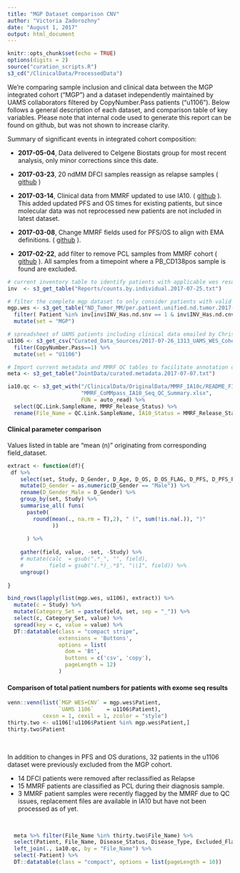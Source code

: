 ```yaml
---
title: "MGP Dataset comparison CNV"
author: "Victoria Zadorozhny"
date: "August 1, 2017"
output: html_document
---
```


```r
knitr::opts_chunk$set(echo = TRUE)
options(digits = 2)
source("curation_scripts.R")
s3_cd("/ClinicalData/ProcessedData")
```

We're comparing sample inclusion and clinical data between the MGP integrated cohort ("MGP") and a dataset independently maintained by UAMS collaborators filtered by CopyNumber.Pass patients ("u1106"). Below follows a general description of each dataset, and comparison table of key variables. Please note that internal code used to generate this report can be found on github, but was not shown to increase clarity.

Summary of significant events in integrated cohort composition: 

- **2017-05-04**, Data delivered to Celgene Biostats group for most recent analysis, only minor corrections since this date.

- **2017-03-23**, 20 ndMM DFCI samples reassign as relapse samples ( [github](https://github.com/celgene-research/mgp_ngs/blob/master/Celgene/curation/archive/2017-03-21_corrected_dfci_Disease_Status.Rmd) )

- **2017-03-14**, Clinical data from MMRF updated to use IA10. ( [github](https://github.com/celgene-research/mgp_ngs/commit/6dad50efa522b0d22d6fa1f1da070a33618bf34c) ). This added updated PFS and OS times for existing patients, but since molecular data was not reprocessed new patients are not included in latest dataset.

- **2017-03-08**, Change MMRF fields used for PFS/OS to align with EMA definitions. ( [github](https://github.com/celgene-research/mgp_ngs/blob/master/Celgene/curation/archive/2017-03-08_PFS_flag_changes.Rmd) ).

- **2017-02-22**, add filter to remove PCL samples from MMRF cohort ( [github](https://github.com/celgene-research/mgp_ngs/commit/2cb2414f7beeaf91107f061093b8a0f97b358674) ). All samples from a timepoint where a  PB_CD138pos sample is found are excluded.

```r
# current inventory table to identify patients with applicable wes results
inv  <- s3_get_table("Reports/counts.by.individual.2017-07-25.txt")

# filter the complete mgp dataset to only consider patients with valid exome results.
mgp.wes <- s3_get_table("ND_Tumor_MM/per.patient.unified.nd.tumor.2017-07-27.txt") %>% 
  filter( Patient %in% inv[inv$INV_Has.nd.snv == 1 & inv$INV_Has.nd.cnv == 1,"Patient"]) %>%
  mutate(set = "MGP")

# spreadsheet of UAMS patients including clinical data emailed by Chris Wardell (2017-07-26)
u1106 <- s3_get_csv("Curated_Data_Sources/2017-07-26_1313_UAMS_WES_Cohort.csv") %>%
  filter(CopyNumber.Pass==1) %>%
  mutate(set = "U1106")

# Import current metadata and MMRF QC tables to facilitate annotation of excluded patients in u1106 cohort
meta <- s3_get_table("JointData/curated.metadata.2017-07-07.txt")

ia10.qc <- s3_get_with("/ClinicalData/OriginalData/MMRF_IA10c/README_FILES",
                       "MMRF_CoMMpass_IA10_Seq_QC_Summary.xlsx",
                       FUN = auto_read) %>%
  select(QC.Link.SampleName, MMRF_Release_Status) %>%
  rename(File_Name = QC.Link.SampleName, IA10_Status = MMRF_Release_Status)

```

#### Clinical parameter comparison

Values listed in table are "mean (n)" originating from corresponding field_dataset.

```r
extract <- function(df){
 df %>% 
    select(set, Study, D_Gender, D_Age, D_OS, D_OS_FLAG, D_PFS, D_PFS_FLAG) %>%
    mutate(D_Gender = as.numeric(D_Gender == "Male")) %>%
    rename(D_Gender_Male = D_Gender) %>%
    group_by(set, Study) %>%
    summarise_all( funs(
      paste0( 
        round(mean(., na.rm = T),2), " (", sum(!is.na(.)), ")" 
              ))
      
      ) %>%
    
    gather(field, value, -set, -Study) %>%
    # mutate(calc  = gsub(".*_", "", field),
    #        field = gsub("(.*)_.*$", "\\1", field)) %>%
    ungroup()
  
}

bind_rows(lapply(list(mgp.wes, u1106), extract)) %>%
  mutate(c = Study) %>%
  mutate(Category_Set = paste(field, set, sep = "_")) %>%
  select(c, Category_Set, value) %>%
  spread(key = c, value = value) %>%
  DT::datatable(class = "compact stripe",
                extensions = 'Buttons',
                options = list(
                  dom = 'Bt', 
                  buttons = c('csv', 'copy'),
                  pageLength = 12)
                )
```


#### Comparison of total patient numbers for patients with exome seq results


```r
venn::venn(list(`MGP WES+CNV` = mgp.wes$Patient, 
                `UAMS 1106`    = u1106$Patient), 
           cexsn = 1, cexil = 1, zcolor = "style")
thirty.two <- u1106[!u1106$Patient %in% mgp.wes$Patient,]
thirty.two$Patient
```

\

In addition to changes in PFS and OS durations, 32 patients in the u1106 dataset were previously excluded from the MGP cohort.

- 14 DFCI patients were removed after reclassified as Relapse 
- 15 MMRF patients are classified as PCL during their diagnosis sample.
- 3 MMRF patient samples were recently flagged by the MMRF due to QC issues, replacement files are available in IA10 but have not been processed as of yet.

\

```r
  meta %>% filter(File_Name %in% thirty.two$File_Name) %>%
  select(Patient, File_Name, Disease_Status, Disease_Type, Excluded_Flag) %>%
  left_join(., ia10.qc, by = "File_Name") %>%
  select(-Patient) %>%
  DT::datatable(class = "compact", options = list(pageLength = 10))
```

